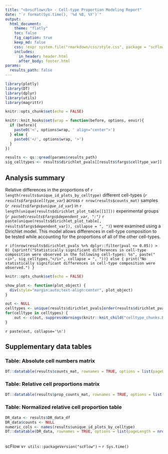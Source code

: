 ```yaml
---
title: "<b>scFlow</b> - Cell-type Proportion Modeling Report"
date: "`r format(Sys.time(), '%d %B, %Y')`"
output:
  html_document:
    theme: "flatly"
    toc: false
    fig_caption: true
    keep_md: false
    css: !expr system.file("rmarkdown/css/style.css", package = "scFlow")
    includes:
      in_header: header.html
      after_body: footer.html
params:
  results_path: false
---
```


```r
library(plotly)
library(DT)
library(dplyr)
library(utils)
library(magrittr)

knitr::opts_chunk$set(echo = FALSE)

knitr::knit_hooks$set(wrap = function(before, options, envir){
  if (before){
    paste0('<', options$wrap, ' align="center">')
  } else {
    paste0('</', options$wrap, '>')
  }
})
```

```r
results <- qs::qread(params$results_path)
sig_celltypes <- results$dirichlet_pvals[[results$fargs$celltype_var]][results$dirichlet_pvals$pval <= 0.05]
```

## Analysis summary

Relative differences in the proportions of `r length(results$unique_id_plots_by_celltype)` different cell-types (_`r results$fargs$celltype_var`_) across `r nrow(results$counts_mat)` samples (_`r results$fargs$unique_id_var`_) in `r length(unique(results$dirichlet_plot_table[[1]]))` experimental groups (_`r paste0(results$fargs$dependent_var, ":")`_ `r paste(unique(results$dirichlet_plot_table[, results$fargs$dependent_var]), collapse = ", ")`) were examined using a Dirichlet model.  This model allows differences in cell-type composition to be tested while accounting for the proportions of all of the other cell-types.

`r if(nrow(results$dirichlet_pvals %>% dplyr::filter(pval <= 0.05)) > 0) {sprintf("Statistically significant differences in cell-type composition were observed in the following cell-types: %s", paste("<i>", sig_celltypes,"</i>", collapse = ", "))} else { print("No statistically significant differences in cell-type composition were observed.") }`

```r
knitr::opts_chunk$set(echo = FALSE)

show_plot <- function(plot_object) {
  div(style="margin:auto;text-align:center", plot_object)
}

out <- NULL
celltypes <- unique(results$dirichlet_pvals[order(results$dirichlet_pvals$pval),][[results$fargs$celltype_var]]) #ordered by pvalue
for(celltype in celltypes) {
    out <- c(out, suppressWarnings(knitr::knit_child("celltype_chunks.Rmd")))
}
```

`r paste(out, collapse='\n')`

## Supplementary data tables
### Table: Absolute cell numbers matrix
```r
DT::datatable(results$counts_mat, rownames = TRUE, options = list(pageLength = nrow(results$counts_mat), scrollX=T, columnDefs = list(list(className = 'dt-left', targets = "_all"))), escape = FALSE )
```

### Table: Relative cell proportions matrix
```r

DT::datatable(results$prop_counts_mat, rownames = TRUE, options = list(pageLength = nrow(results$prop_counts_mat), scrollX=T, columnDefs = list(list(className = 'dt-left', targets = "_all"))), escape = FALSE) %>% DT::formatRound(columns = colnames(results$prop_counts_mat), digits = 3)
```

### Table: Normalized relative cell proportion table
```r
DR_data <- results$DR_data_df
DR_data$counts <- NULL
numeric_cols <- names(results$unique_id_plots_by_celltype)
DT::datatable(DR_data, rownames = TRUE, options = list(pageLength = nrow(DR_data), scrollX=T, columnDefs = list(list(className = 'dt-left', targets = "_all"))), escape = FALSE) %>% DT::formatRound(columns = numeric_cols, digits = 3)
```

<br>scFlow v`r utils::packageVersion("scFlow")` -- `r Sys.time()`
